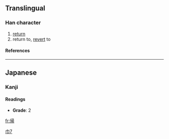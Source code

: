 {{see|歸}}

==Translingual==
===Han character===
{{Han char|rn=50|rad=巾|as=07|sn=10|four=|canj=中中尸一月 (LLSMB)}}
# [[return]]
# return to, [[revert]] to
====References====
{{Han ref|kx=0332.121|dkj=08930|dj=0638.110|hdz=10739.160|uh=5E30|ud=24112}}
----

==Japanese==
===Kanji===


{{ja-kanji|grade=|rs=巾07}}
====Readings====
{{ja-readings|on=[[き]] (ki)|kun=[[かえる]] (kaeru), [[とつぐ]] (totsugu), [[おくる]] (okuru)}}

* '''Grade''': 2 [[Category:Grade 2 kanji|巾7]]




[[fr:帰]]